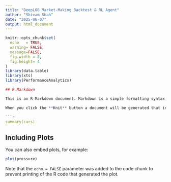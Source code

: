 ```yaml
---
title: "DeepLOB Market-Making Backtest & RL Agent"
author: "Shivam Shah"
date: "2025-06-07"
output: html_document
---
```

```r
knitr::opts_chunk$set(
  echo   = TRUE,
  warning= FALSE,
  message=FALSE,
  fig.width = 8,
  fig.height= 4
)
library(data.table)
library(xts)
library(PerformanceAnalytics)

## R Markdown

This is an R Markdown document. Markdown is a simple formatting syntax for authoring HTML, PDF, and MS Word documents. For more details on using R Markdown see <http://rmarkdown.rstudio.com>.

When you click the **Knit** button a document will be generated that includes both content as well as the output of any embedded R code chunks within the document. You can embed an R code chunk like this:

```r
summary(cars)
```

## Including Plots

You can also embed plots, for example:

```r
plot(pressure)
```

Note that the `echo = FALSE` parameter was added to the code chunk to prevent printing of the R code that generated the plot.
